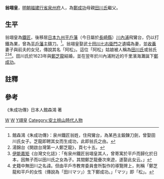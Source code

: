 '''翁翊皇'''{{BD||1582年|1645年|catIdx=W翁翊皇}}，[[明朝|明朝]][[福建行省|福建行省]][[泉州府|泉州府]]人，為[[鄭成功|鄭成功]]母親[[田川氏_(鄭成功母)|田川氏]]繼父。
==生平==
翁翊皇為[[鐵匠|鐵匠]]，後移居[[日本|日本]][[九州_(日本)|九州]][[平戶藩|平戶藩]]（今日屬於[[長崎縣|長崎縣]]）[[川內浦|川內浦]]飛鸞台，仍以打鐵為業，曾為[[平戶藩主|平戶藩主]]鑄刀。<ref>館森鴻《朱成功傳》：泉州鐵匠翁姓，住飛鸞台，為某邑主鍛鍊刀劍，曾娶田川氏女子。芝龍即聘其女而生成功，此即翁氏之由。</ref>。翁翊皇娶武士[[田川七右衛門|田川七右衛門]]之遺孀為妻，並[[收養|收養]]妻子與前夫的女兒，傳說其名「阿松」。這位「阿松」姑娘被人稱為[[田川氏_(鄭成功母)|田川氏]]或翁氏<ref>湯錦台《開啟台灣第一人鄭芝龍》，頁七十五。</ref><ref>[[伊能嘉矩|伊能嘉矩]]《台灣文化誌》：「有泉州鐵匠翁翊皇其人，曾寄寓於平戶而歸化於日本，因無子而以田川氏之女為子。其間鄭芝龍疊次來遊，遂娶此女云。」</ref><ref>史籍中無田川之名諱。但由平戶市教育委員會所製作的導覽牌上，則稱「鄭芝龍和平戶的女性（傳說為「田川マツ」）生下鄭成功。」「マツ」即「松」。</ref>。田川氏於1623年與[[鄭芝龍|鄭芝龍]]結婚，並在翌年於川內浦附近的千里濱海灘誕下[[鄭成功|鄭成功]]。

== 註釋 ==
<references />

== 參考 ==
《朱成功傳》日本人館森鴻 著
{{明朝人物小作品}}

[[Category:明朝民变人物|W]]
[[Category:泉州人|W]]
[[Category:翁姓|Y翊皇]]
[[Category:安土桃山時代人物|Category:安土桃山時代人物]]